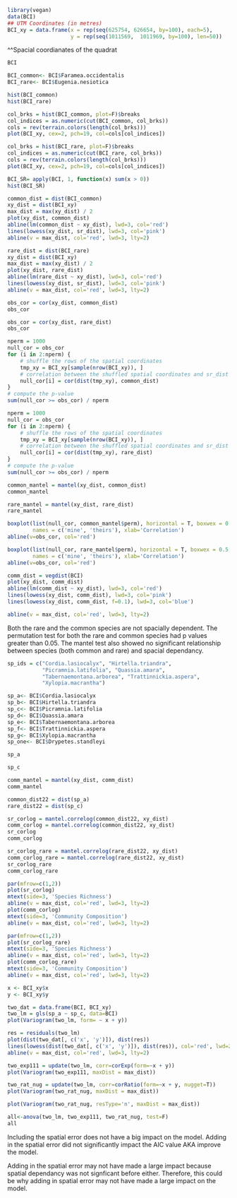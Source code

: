 ```r
library(vegan)
data(BCI)
## UTM Coordinates (in metres)
BCI_xy = data.frame(x = rep(seq(625754, 626654, by=100), each=5), 
                    y = rep(seq(1011569,  1011969, by=100), len=50))
```

^^Spacial coordianates of the quadrat
```R
BCI
```

```r
BCI_common<- BCI$Faramea.occidentalis
BCI_rare<- BCI$Eugenia.nesiotica
```

```r
hist(BCI_common)
hist(BCI_rare)
```

```r
col_brks = hist(BCI_common, plot=F)$breaks
col_indices = as.numeric(cut(BCI_common, col_brks))
cols = rev(terrain.colors(length(col_brks)))
plot(BCI_xy, cex=2, pch=19, col=cols[col_indices])
```
```r
col_brks = hist(BCI_rare, plot=F)$breaks
col_indices = as.numeric(cut(BCI_rare, col_brks))
cols = rev(terrain.colors(length(col_brks)))
plot(BCI_xy, cex=2, pch=19, col=cols[col_indices])
```





```r
BCI_SR= apply(BCI, 1, function(x) sum(x > 0))
hist(BCI_SR)
```


```r
common_dist = dist(BCI_common)
xy_dist = dist(BCI_xy)
max_dist = max(xy_dist) / 2
plot(xy_dist, common_dist)
abline(lm(common_dist ~ xy_dist), lwd=3, col='red')
lines(lowess(xy_dist, sr_dist), lwd=3, col='pink')
abline(v = max_dist, col='red', lwd=3, lty=2)
```

```r
rare_dist = dist(BCI_rare)
xy_dist = dist(BCI_xy)
max_dist = max(xy_dist) / 2
plot(xy_dist, rare_dist)
abline(lm(rare_dist ~ xy_dist), lwd=3, col='red')
lines(lowess(xy_dist, sr_dist), lwd=3, col='pink')
abline(v = max_dist, col='red', lwd=3, lty=2)
```

```R
obs_cor = cor(xy_dist, common_dist)
obs_cor
```

```R
obs_cor = cor(xy_dist, rare_dist)
obs_cor
```

```r
nperm = 1000
null_cor = obs_cor
for (i in 2:nperm) {
    # shuffle the rows of the spatial coordinates
    tmp_xy = BCI_xy[sample(nrow(BCI_xy)), ]
    # correlation between the shuffled spatial coordinates and sr_dist
    null_cor[i] = cor(dist(tmp_xy), common_dist)
}
# compute the p-value
sum(null_cor >= obs_cor) / nperm 
```

```r
nperm = 1000
null_cor = obs_cor
for (i in 2:nperm) {
    # shuffle the rows of the spatial coordinates
    tmp_xy = BCI_xy[sample(nrow(BCI_xy)), ]
    # correlation between the shuffled spatial coordinates and sr_dist
    null_cor[i] = cor(dist(tmp_xy), rare_dist)
}
# compute the p-value
sum(null_cor >= obs_cor) / nperm 
```

```r
common_mantel = mantel(xy_dist, common_dist)
common_mantel
```

```r
rare_mantel = mantel(xy_dist, rare_dist)
rare_mantel
```
```r
boxplot(list(null_cor, common_mantel$perm), horizontal = T, boxwex = 0.5,
        names = c('mine', 'theirs'), xlab='Correlation')
abline(v=obs_cor, col='red')
```

```r
boxplot(list(null_cor, rare_mantel$perm), horizontal = T, boxwex = 0.5,
        names = c('mine', 'theirs'), xlab='Correlation')
abline(v=obs_cor, col='red')
```

```r
comm_dist = vegdist(BCI)
plot(xy_dist, comm_dist)
abline(lm(comm_dist ~ xy_dist), lwd=3, col='red')
lines(lowess(xy_dist, comm_dist), lwd=3, col='pink')
lines(lowess(xy_dist, comm_dist, f=0.1), lwd=3, col='blue')

abline(v = max_dist, col='red', lwd=3, lty=2)
```


Both the rare and the common species are not spacially dependent. The permutation test for both the rare and common species had p values greater than 0.05. The mantel test also showed no significant relationship between species (both common and rare) and spacial dependancy. 










```r
sp_ids = c("Cordia.lasiocalyx", "Hirtella.triandra",
           "Picramnia.latifolia", "Quassia.amara",
           "Tabernaemontana.arborea", "Trattinnickia.aspera", 
           "Xylopia.macrantha")
```

```r
sp_a<- BCI$Cordia.lasiocalyx
sp_b<- BCI$Hirtella.triandra
sp_c<- BCI$Picramnia.latifolia
sp_d<- BCI$Quassia.amara
sp_e<- BCI$Tabernaemontana.arborea
sp_f<- BCI$Trattinnickia.aspera
sp_g<- BCI$Xylopia.macrantha
sp_one<- BCI$Drypetes.standleyi
```

```r
sp_a
```

```r
sp_c
```

```r
comm_mantel = mantel(xy_dist, comm_dist)
comm_mantel
```

```r
common_dist22 = dist(sp_a)
rare_dist22 = dist(sp_c)
```

```r
sr_corlog = mantel.correlog(common_dist22, xy_dist)
comm_corlog = mantel.correlog(common_dist22, xy_dist)
sr_corlog
comm_corlog
```

```r
sr_corlog_rare = mantel.correlog(rare_dist22, xy_dist)
comm_corlog_rare = mantel.correlog(rare_dist22, xy_dist)
sr_corlog_rare
comm_corlog_rare
```

```r
par(mfrow=c(1,2))
plot(sr_corlog)
mtext(side=3, 'Species Richness')
abline(v = max_dist, col='red', lwd=3, lty=2)
plot(comm_corlog)
mtext(side=3, 'Community Composition')
abline(v = max_dist, col='red', lwd=3, lty=2)
```


```r
par(mfrow=c(1,2))
plot(sr_corlog_rare)
mtext(side=3, 'Species Richness')
abline(v = max_dist, col='red', lwd=3, lty=2)
plot(comm_corlog_rare)
mtext(side=3, 'Community Composition')
abline(v = max_dist, col='red', lwd=3, lty=2)
```

```r
x <- BCI_xy$x
y <- BCI_xy$y

two_dat = data.frame(BCI, BCI_xy)
two_lm = gls(sp_a ~ sp_c, data=BCI)
plot(Variogram(two_lm, form= ~ x + y))
```

```r
res = residuals(two_lm)
plot(dist(two_dat[, c('x', 'y')]), dist(res))
lines(lowess(dist(two_dat[, c('x', 'y')]), dist(res)), col='red', lwd=2)
abline(v = max_dist, col='red', lwd=3, lty=2)
```

```r
two_exp111 = update(two_lm, corr=corExp(form=~x + y))
plot(Variogram(two_exp111, maxDist = max_dist))
```



```R
two_rat_nug = update(two_lm, corr=corRatio(form=~x + y, nugget=T))
plot(Variogram(two_rat_nug, maxDist = max_dist))
```

```r
plot(Variogram(two_rat_nug, resType='n', maxDist = max_dist))
```

```r
all<-anova(two_lm, two_exp111, two_rat_nug, test=F)
all
```




Including the spatial error does not have a big impact on the model. Adding in the spatial error did not significantly impact the AIC value AKA improve the model. 

Adding in the spatial error may not have made a large impact because spatial dependancy was not signficant before either. Therefore, this could be why adding in spatial error may not have made a large impact on the model. 


